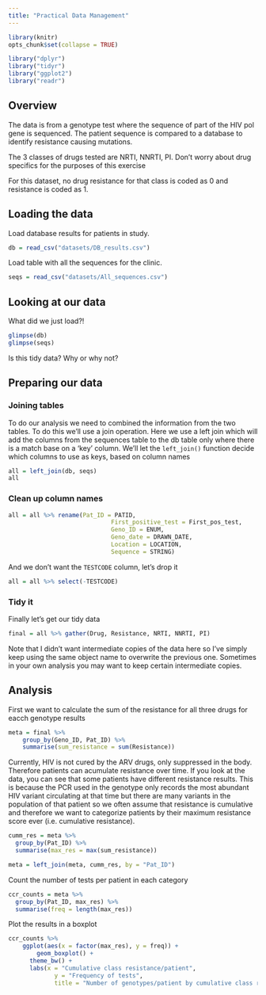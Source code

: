 ```yaml
---
title: "Practical Data Management"
---
```


```r
library(knitr)
opts_chunk$set(collapse = TRUE)
```


```r
library("dplyr")
library("tidyr")
library("ggplot2")
library("readr")
```

## Overview

The data is from a genotype test where the sequence of part of the HIV pol gene is sequenced. The patient sequence is compared to a database to identify resistance causing mutations. 

The 3 classes of drugs tested are NRTI, NNRTI, PI. Don't worry about drug specifics for the purposes of this exercise 

For this dataset, no drug resistance for that class is coded as 0 and resistance is coded as 1.

## Loading the data

Load database results for patients in study.
```r
db = read_csv("datasets/DB_results.csv")
```

Load table with all the sequences for the clinic.
```r
seqs = read_csv("datasets/All_sequences.csv")
```

## Looking at our data

What did we just load?!

```r
glimpse(db)
glimpse(seqs)
```

Is this tidy data? Why or why not?

## Preparing our data

### Joining tables
To do our analysis we need to combined the information from the two tables. To do this we'll use a join operation.  Here we use a left join which will add the columns from the sequences table to the db table only where there is a match base on a 'key' column. We'll let the `left_join()` function decide which columns to use as keys, based on column names

```r
all = left_join(db, seqs)
all
```


### Clean up column names

```r
all = all %>% rename(Pat_ID = PATID, 
							 First_positive_test = First_pos_test, 
							 Geno_ID = ENUM,
							 Geno_date = DRAWN_DATE,
							 Location = LOCATION,
							 Sequence = STRING)
```

And we don't want the `TESTCODE` column, let's drop it
```r
all = all %>% select(-TESTCODE)
```

### Tidy it

Finally let's get our tidy data
```r
final = all %>% gather(Drug, Resistance, NRTI, NNRTI, PI)
```

Note that I didn't want intermediate copies of the data here so I've simply keep using the same object name to overwrite the previous one.  Sometimes in your own analysis you may want to keep certain intermediate copies.


## Analysis

First we want to calculate the sum of the resistance for all three drugs for eacch genotype results
```r
meta = final %>% 
	group_by(Geno_ID, Pat_ID) %>% 
	summarise(sum_resistance = sum(Resistance))
```

Currently, HIV is not cured by the ARV drugs, only suppressed in the body. Therefore patients can acumulate resistance over time.  If you look at the data, you can see that some patients have different resistance results. 
This is because the PCR used in the genotype only records the most abundant HIV variant circulating at that time but there are many variants in the population of that patient so we often assume that resistance is cumulative and therefore we want to categorize patients by their maximum resistance score ever (i.e. cumulative resistance).

```r
cumm_res = meta %>%
  group_by(Pat_ID) %>%
  summarise(max_res = max(sum_resistance))
```

```r
meta = left_join(meta, cumm_res, by = "Pat_ID")
```

Count the number of tests per patient in each category
```r
ccr_counts = meta %>%
  group_by(Pat_ID, max_res) %>%
  summarise(freq = length(max_res)) 
```

Plot the results in a boxplot
```r
ccr_counts %>% 
	ggplot(aes(x = factor(max_res), y = freq)) +
		geom_boxplot() +
	  theme_bw() +
	  labs(x = "Cumulative class resistance/patient",
	  		 y = "Frequency of tests",
	  		 title = "Number of genotypes/patient by cumulative class resistance")
```







